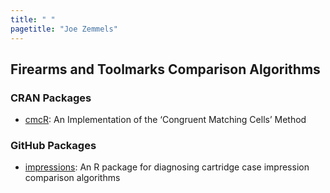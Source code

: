 ```yaml
---
title: " "
pagetitle: "Joe Zemmels"
---
```


<link rel="stylesheet" href="styles.css" type="text/css">

## Firearms and Toolmarks Comparison Algorithms

### CRAN Packages

- [cmcR](https://github.com/CSAFE-ISU/cmcR): An Implementation of the 'Congruent Matching Cells' Method

### GitHub Packages

- [impressions](https://github.com/jzemmels/impressions): An R package for diagnosing cartridge case impression comparison algorithms
